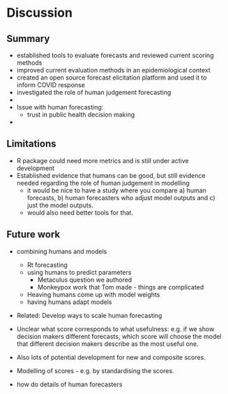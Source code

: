# Discussion 
\label{sec:discussion}


## Summary
- established tools to evaluate forecasts and reviewed current scoring methods
- improved current evaluation methods in an epidemiological context
- created an open source forecast elicitation platform and used it to inform COVID response
- investigated the role of human judgement forecasting
- 

- Issue with human forecasting: 
  - trust in public health decision making
  
- 
  
## Limitations

- R package could need more metrics and is still under active development
- Established evidence that humans can be good, but still evidence needed regarding the role of human judgement in modelling
  - it would be nice to have a study where you compare a) human forecasts, b) human forecasters who adjust model outputs and c) just the model outputs. 
  - would also need better tools for that. 
  

  

## Future work

- combining humans and models
  - Rt forecasting
  - using humans to predict parameters
    - Metaculus question we authored
    - Monkeypox work that Tom made - things are complicated
  - Heaving humans come up with model weights
  - having humans adapt models

- Related: Develop ways to scale human forecasting

- Unclear what score corresponds to what usefulness: e.g. if we show decision makers different forecasts, which score will choose the model that different decision makers describe as the most useful one. 
- Also lots of potential development for new and composite scores. 

- Modelling of scores - e.g. by standardising the scores. 

- how do details of human forecasters


